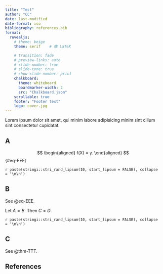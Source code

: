 ```yaml
---
title: "Test"
author: "CC"
date: last-modified
date-format: iso
bibliography: references.bib
format:
  revealjs:
    # theme: beige
    theme: serif    # 像 LaTeX

    # transition: fade
    # preview-links: auto
    # slide-number: true
    # slide-tone: true
    # show-slide-number: print
    chalkboard:
      theme: whiteboard
      boardmarker-width: 2
      src: "Chalkboard.json"
    scrollable: true
    footer: "Footer text"
    logo: cover.jpg
---
```


Lorem ipsum dolor sit amet, qui minim labore adipisicing minim sint cillum sint consectetur cupidatat.


## A

$$
\begin{aligned}
  f(X) = y.
\end{aligned}
$$ {#eq-EEE}

`r paste(stringi::stri_rand_lipsum(10, start_lipsum = FALSE), collapse = '\n\n')`



## B
  
See @eq-EEE.

::: {#thm-TTT}
Let $A = B.$ 
Then $C = D.$
:::

`r paste(stringi::stri_rand_lipsum(10, start_lipsum = FALSE), collapse = '\n\n')`

## C

See @thm-TTT.














## References

